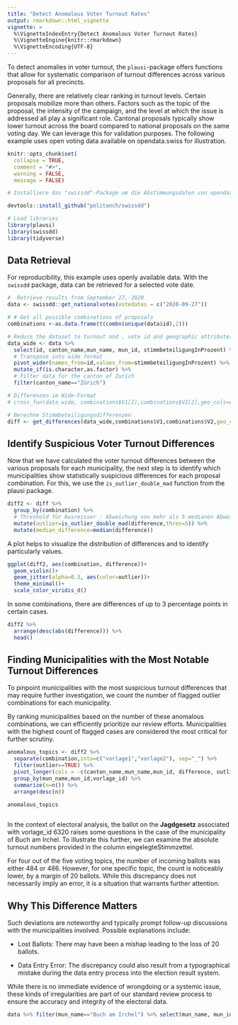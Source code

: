 ```yaml
---
title: "Detect Anomalous Voter Turnout Rates"
output: rmarkdown::html_vignette
vignette: >
  %\VignetteIndexEntry{Detect Anomalous Voter Turnout Rates}
  %\VignetteEngine{knitr::rmarkdown}
  %\VignetteEncoding{UTF-8}
---
```


To detect anomalies in voter turnout, the `plausi`-package offers functions that allow for systematic comparison of turnout differences across various proposals for all precincts.

Generally, there are relatively clear ranking in turnout levels. Certain proposals mobilize more than others. Factors such as the topic of the proposal, the intensity of the campaign, and the level at which the issue is addressed all play a significant role. Cantonal proposals typically show lower turnout across the board compared to national proposals on the same voting day. We can leverage this for validation purposes. The following example uses open voting data available on opendata.swiss for illustration.

```r
knitr::opts_chunk$set(
  collapse = TRUE,
  comment = "#>",
  warning = FALSE, 
  message = FALSE) 
```

```r

# Installiere das "swissdd"-Package um die Abstimmungsdaten von opendata.swiss zu beziehen

devtools::install_github("politanch/swissdd")

# Load libraries
library(plausi)
library(swissdd)
library(tidyverse)

```

## Data Retrieval

For reproducibility, this example uses openly available data. With the `swissdd` package, data can be retrieved for a selected vote date.

```r

#  Retrieve results from September 27, 2020
data <- swissdd::get_nationalvotes(votedates = c("2020-09-27"))

# # Get all possible combinations of proposals
combinations <-as.data.frame(t(combn(unique(data$id),2)))

# Reduce the dataset to turnout and , vote id and geographic attributes
data_wide <- data %>% 
  select(id, canton_name,mun_name, mun_id, stimmbeteiligungInProzent) %>% 
  # Transpose into wide format
  pivot_wider(names_from=id,values_from=stimmbeteiligungInProzent) %>% 
  mutate_if(is.character,as.factor) %>% 
  # Filter data for the canton of Zurich
  filter(canton_name=="Zürich")

# Differenzen im Wide-Format
# cross_fun(data_wide, combinations$V1[2],combinations$V2[2],geo_cols=c("canton_name","mun_name","mun_id"))

# Berechne Stimmbeteiligungsdifferenzen
diff <- get_differences(data_wide,combinations$V1,combinations$V2,geo_cols=c("canton_name","mun_name","mun_id")) 
```

## Identify Suspicious Voter Turnout Differences

Now that we have calculated the voter turnout differences between the various proposals for each municipality, the next step is to identify which municipalities show statistically suspicious differences for each proposal combination. For this, we use the `is_outlier_double_mad` function from the plausi package.

```r
diff2 <- diff %>% 
  group_by(combination) %>% 
  # Threshold für Ausreisser : Abweichung von mehr als 5 medianen Abweichungen vom Median anstatt der üblichen 3.5.
  mutate(outlier=is_outlier_double_mad(difference,thres=5)) %>% 
  mutate(median_difference=median(difference))
```

A plot helps to visualize the distribution of differences and to identify particularly  values.

```r
ggplot(diff2, aes(combination, difference))+
  geom_violin()+
  geom_jitter(alpha=0.3, aes(color=outlier))+
  theme_minimal()+
  scale_color_viridis_d()

```

In some combinations, there are differences of up to 3 percentage points in certain cases.

```r
diff2 %>% 
  arrange(desc(abs(difference))) %>% 
  head()
```

## Finding Municipalities with the Most Notable Turnout Differences

To pinpoint municipalities with the most suspicious turnout differences that may require further investigation, we count the number of flagged outlier combinations for each municipality.

By ranking municipalities based on the number of these anomalous combinations, we can efficiently prioritize our review efforts. Municipalities with the highest count of flagged cases are considered the most critical for further scrutiny.

```r

anomalous_topics <- diff2 %>% 
  separate(combination,into=c("vorlage1","vorlage2"), sep="_") %>% 
  filter(outlier==TRUE) %>% 
  pivot_longer(cols = -c(canton_name,mun_name,mun_id, difference, outlier, median_difference), names_to="vorlage", values_to="vorlage_id") %>% 
  group_by(mun_name,mun_id,vorlage_id) %>% 
  summarize(n=n()) %>% 
  arrange(desc(n))

anomalous_topics
  
```
In the context of electoral analysis, the ballot on the __Jagdgesetz__ associated with vorlage_id 6320 raises some questions in the case of the municipality of Buch am Irchel. To illustrate this further, we can examine the absolute turnout numbers provided in the column eingelegteStimmzettel.

For four out of the five voting topics, the number of incoming ballots was either 484 or 486. However, for one specific topic, the count is noticeably lower, by a margin of 20 ballots. While this discrepancy does not necessarily imply an error, it is a situation that warrants further attention.

## Why This Difference Matters

Such deviations are noteworthy and typically prompt follow-up discussions with the municipalities involved. Possible explanations include:

- Lost Ballots: There may have been a mishap leading to the loss of 20 ballots.

- Data Entry Error: The discrepancy could also result from a typographical mistake during the data entry process into the election result system.

While there is no immediate evidence of wrongdoing or a systemic issue, these kinds of irregularities are part of our standard review process to ensure the accuracy and integrity of the electoral data.

```r

data %>% filter(mun_name=="Buch am Irchel") %>% select(mun_name, mun_id, name, id, eingelegteStimmzettel)

```

